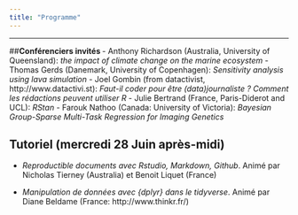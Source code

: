 ```yaml
---
title: "Programme"
---
```


***

##**Conférenciers invités ** 
- Anthony Richardson (Australia, University of Queensland):
*the impact of climate change on the marine ecosystem*
- Thomas Gerds (Danemark, University of Copenhagen): *Sensitivity analysis using lava simulation*
- Joel Gombin (from datactivist, http://www.datactivi.st): *Faut-il coder pour être (data)journaliste ? Comment les rédactions peuvent utiliser R*
- Julie Bertrand (France, Paris-Diderot and UCL): *RStan*
- Farouk Nathoo (Canada: University of Victoria): *Bayesian Group-Sparse Multi-Task Regression for Imaging Genetics*

## **Tutoriel (mercredi 28 Juin après-midi)**

- *Reproductible documents avec Rstudio, Markdown, Github*. Animé par Nicholas Tierney (Australia) et Benoit Liquet (France)

- *Manipulation de données avec {dplyr} dans le tidyverse*. Animé par Diane Beldame (France: http://www.thinkr.fr/)


